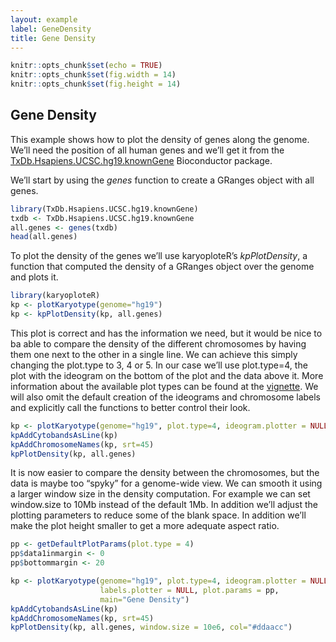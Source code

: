 ```yaml
---
layout: example
label: GeneDensity
title: Gene Density
---
```



```r
knitr::opts_chunk$set(echo = TRUE)
knitr::opts_chunk$set(fig.width = 14)
knitr::opts_chunk$set(fig.height = 14)
```

## Gene Density

This example shows how to plot the density of genes along the genome. We'll need 
the position of all human genes and we'll get it from the 
[TxDb.Hsapiens.UCSC.hg19.knownGene](https://bioconductor.org/packages/TxDb.Hsapiens.UCSC.hg19.knownGene)
Bioconductor package. 

We'll start by using the _genes_ function to create a GRanges object
with all genes.


```r
library(TxDb.Hsapiens.UCSC.hg19.knownGene)
txdb <- TxDb.Hsapiens.UCSC.hg19.knownGene
all.genes <- genes(txdb)
head(all.genes)
```

To plot the density of the genes we'll use karyoploteR's _kpPlotDensity_, 
a function that computed the density of a GRanges object over the genome 
and plots it. 

```r
library(karyoploteR)
kp <- plotKaryotype(genome="hg19")
kp <- kpPlotDensity(kp, all.genes)
```


This plot is correct and has the information we need, but it would be nice to 
ba able to compare the density of the different chromosomes by having them one
next to the other in a single line. We can achieve this simply changing the
plot.type to 3, 4 or 5. In our case we'll use plot.type=4, the plot with the 
ideogram on the bottom of the plot and the data above it. More information 
about the available plot types can be found at the [vignette](https://www.bioconductor.org/packages/devel/bioc/vignettes/karyoploteR/inst/doc/karyoploteR.html#types-of-plots).
We will also omit the default creation of the ideograms and chromosome labels
and explicitly call the functions to better control their look.

```r
kp <- plotKaryotype(genome="hg19", plot.type=4, ideogram.plotter = NULL, labels.plotter = NULL)
kpAddCytobandsAsLine(kp)
kpAddChromosomeNames(kp, srt=45)
kpPlotDensity(kp, all.genes)
```

It is now easier to compare the density between the chromosomes, but the 
data is maybe too "spyky" for a genome-wide view. We can smooth it 
using a larger window size in the density computation. For example we can set 
window.size to 10Mb instead of the default 1Mb. In addition we'll adjust the
plotting parameters to reduce some of the blank space. In addition we'll make 
the plot height smaller to get a more adequate aspect ratio.


```r
pp <- getDefaultPlotParams(plot.type = 4)
pp$data1inmargin <- 0
pp$bottommargin <- 20

kp <- plotKaryotype(genome="hg19", plot.type=4, ideogram.plotter = NULL,
                    labels.plotter = NULL, plot.params = pp,
                    main="Gene Density")
kpAddCytobandsAsLine(kp)
kpAddChromosomeNames(kp, srt=45)
kpPlotDensity(kp, all.genes, window.size = 10e6, col="#ddaacc")
```
